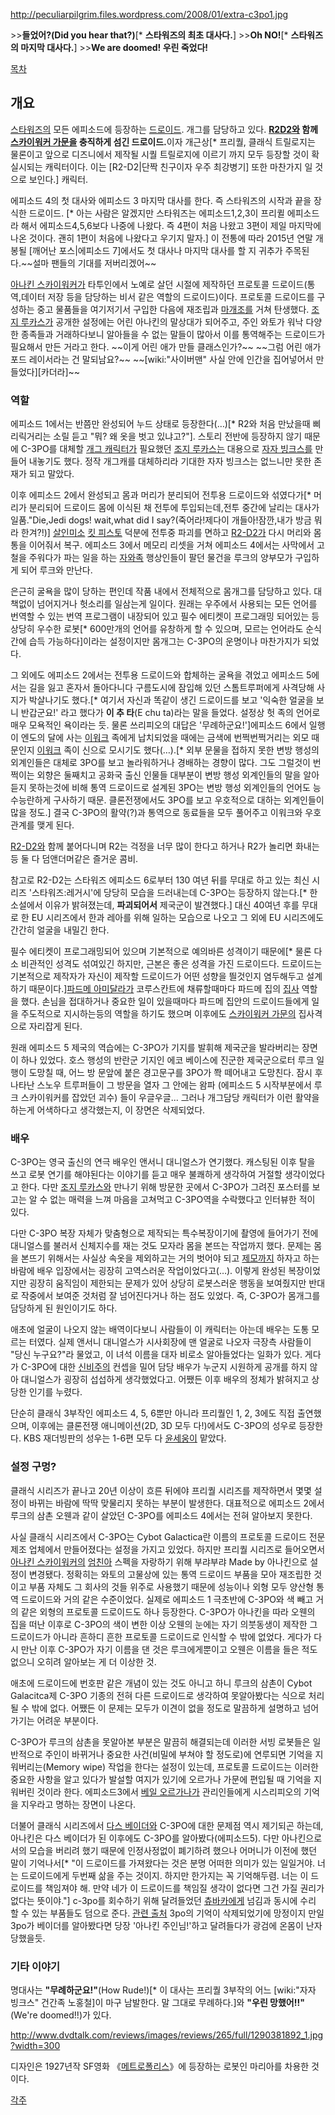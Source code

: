 http://peculiarpilgrim.files.wordpress.com/2008/01/extra-c3po1.jpg

>>'''들었어?(Did you hear that?)'''[* '''스타워즈의 최초 대사다.''']
>>'''Oh NO!'''[* '''스타워즈의 마지막 대사다.''']
>>'''We are doomed! 우린 죽었다!'''

[[목차]]

== 개요 ==
[[스타워즈]]의 모든 에피소드에 등장하는 [[드로이드]]. 개그를 담당하고 있다. '''[[R2D2]]와 함께 [[스카이워커 가문]]을 충직하게 섬긴 드로이드.'''이자 개근상[* 프리퀄, 클래식 트릴로지는 물론이고 앞으로 디즈니에서 제작될 시퀄 트릴로지에 이르기 까지 모두 등장할 것이 확실시되는 캐릭터이다. 이는 [R2-D2|단짝 친구이자 우주 최강병기] 또한 마찬가지 일 것으로 보인다.] 캐릭터.

에피소드 4의 첫 대사와 에피소드 3 마지막 대사를 한다. 즉 스타워즈의 시작과 끝을 장식한 드로이드. [* 아는 사람은 알겠지만 스타워즈는 에피소드1,2,3이 프리퀼 에피소드라 해서 에피소드4,5,6보다 나중에 나왔다. 즉 4편이 처음 나왔고 3편이 제일 마지막에 나온 것이다. 괜히 1편이 처음에 나왔다고 우기지 말자.] 이 전통에 따라 2015년 연말 개봉될 [깨어난 포스|에피소드 7]에서도 첫 대사나 마지막 대사를 할 지 귀추가 주목된다.~~설마 팬들의 기대를 저버리겠어~~

[[아나킨 스카이워커]]가 타투인에서 노예로 살던 시절에 제작하던 프로토콜 드로이드(통역,데이터 저장 등을 담당하는 비서 같은 역할의 드로이드)이다. 프로토콜 드로이드를 구성하는 중고 물품들을 여기저기서 구입한 다음에 재조립과 [[마개조]]를 거쳐 탄생했다. [[조지 루카스]]가 공개한 설정에는 어린 아나킨의 말상대가 되어주고, 주인 와토가 워낙 다양한 종족들과 거래하다보니 알아들을 수 없는 말들이 많아서 이를 통역해주는 드로이드가 필요해서 만든 거라고 한다. ~~이게 어린 애가 만들 클래스인가?~~ ~~그럼 어린 애가 포드 레이서라는 건 말되남요?~~
~~[wiki:"사이버맨" 사실 안에 인간을 집어넣어서 만들었다][카더라]~~

=== 역할 ===
에피소드 1에서는 반쯤만 완성되어 누드 상태로 등장한다(…)[* R2와 처음 만났을때 삐리릭거리는 소릴 듣고 "뭐? 왜 옷을 벗고 있냐고?"]. 스토리 전반에 등장하지 않기 때문에 C-3PO를 대체할 [[개그 캐릭터]]가 필요했던 [[조지 루카스]]는 대용으로 [[자자 빙크스]]를 만들어 내놓기도 했다. 정작 개그캐를 대체하리라 기대한 자자 빙크스는 없느니만 못한 존재가 되고 말았다.

이후 에피소드 2에서 완성되고 몸과 머리가 분리되어 전투용 드로이드와 섞였다가[* 머리가 분리되어 드로이드 몸에 이식된 채 전투에 투입되는데,전투 중간에 날리는 대사가 일품."Die,Jedi dogs! wait,what did I say?(죽어라!제다이 개들아!잠깐,내가 방금 뭐라 한겨?!)] [[살인미소]] [[킷 피스토]] 덕분에 전투중 파괴를 면하고 [[R2-D2]]가 다시 머리와 몸통을 이어줘서 복구. 에피소드 3에서 메모리 리셋을 거쳐 에피소드 4에서는 사막에서 고철을 주워다가 파는 일을 하는 [[자와]]족 행상인들이 팔던 물건을 루크의 양부모가 구입하게 되어 루크와 만난다.

은근히 굴욕을 많이 당하는 편인데 작품 내에서 전체적으로 몸개그를 담당하고 있다. 대책없이 넘어지거나 헛소리를 일삼는게 일이다. 원래는 우주에서 사용되는 모든 언어를 번역할 수 있는 번역 프로그램이 내장되어 있고 필수 에티켓이 프로그래밍 되어있는 등 상당히 우수한 로봇[* 600만개의 언어를 유창하게 할 수 있으며, 모르는 언어라도 순식간에 습득 가능하다]이라는 설정이지만 몸개그는 C-3PO의 운명이나 마찬가지가 되었다.

그 외에도 에피소드 2에서는 전투용 드로이드와 합체하는 굴욕을 겪었고 에피소드 5에서는 길을 잃고 혼자서 돌아다니다 구름도시에 잠입해 있던 스톰트루퍼에게 사격당해 사지가 박살나기도 했다.[* 여기서 자신과 똑같이 생긴 드로이드를 보고 '익숙한 얼굴을 보니 반갑군요!' 라고 했다가 '''이 추 타'''(E chu ta)라는 말을 들었다. 설정상 헛 족의 언어로 매우 모욕적인 욕이라는 듯. 물론 쓰리피오의 대답은 '무례하군요!']에피소드 6에서 일행이 엔도의 달에 사는 [[이워크]] 족에게 납치되었을 때에는 금색에 번쩍번쩍거리는 외모 때문인지 [[이워크]] 족이 신으로 모시기도 했다(…).[* 외부 문물을 접하지 못한 변방 행성의 외계인들은 대체로 3PO를 보고 놀라워하거나 경배하는 경향이 많다. 그도 그럴것이 번쩍이는 외향은 둘째치고 공화국 출신 인물들 대부분이 변방 행성 외계인들의 말을 알아듣지 못하는것에 비해 통역 드로이드로 설계된 3PO는 변방 행성 외계인들의 언어도 능수능란하게 구사하기 때문. 클론전쟁에서도 3PO를 보고 우호적으로 대하는 외계인들이 많을 정도.] 결국 C-3PO의 활약(?)과 통역으로 동료들을 모두 풀어주고 이워크와 우호관계를 맺게 된다.

[[R2-D2]]와 함께 붙어다니며 R2는 걱정을 너무 많이 한다고 하거나 R2가 놀리면 화내는 등 둘 다 덤앤더머같은 즐거운 콤비.

참고로 R2-D2는 스타워즈 에피소드 6로부터 130 여년 뒤를 무대로 하고 있는 최신 시리즈 '스타워즈:레거시'에 당당히 모습을 드러내는데 C-3PO는 등장하지 않는다.[* 한 소설에서 이유가 밝혀졌는데, '''파괴되어서''' 제국군이 발견했다.] 대신 40여년 후를 무대로 한 EU 시리즈에서 한과 레아를 위해 일하는 모습으로 나오고 그 외에 EU 시리즈에도 간간히 얼굴을 내밀긴 한다.

필수 에티켓이 프로그래밍되어 있으며 기본적으로 예의바른 성격이기 때문에[* 물론 다소 비관적인 성격도 섞여있긴 하지만, 근본은 좋은 성격을 가진 드로이드다. 드로이드는 기본적으로 제작자가 자신이 제작할 드로이드가 어떤 성향을 띌것인지 염두해두고 설계하기 때문이다.][[파드메 아미달라]]가 코루스칸트에 채류할때마다 파드메 집의 [[집사]] 역할을 했다. 손님을 접대하거나 중요한 일이 있을때마다 파드메 집안의 드로이드들에게 일을 주도적으로 지시하는등의 역할을 하기도 했으며 이후에도 [[스카이워커 가문]]의 집사격으로 자리잡게 된다.

원래 에피소드 5 제국의 역습에는 C-3PO가 기지를 발휘해 제국군을 발라버리는 장면이 하나 있었다. 호스 행성의 반란군 기지인 에코 베이스에 진군한 제국군으로터 루크 일행이 도망칠 때, 어느 방 문앞에 붙은 경고문구를 3PO가 쫙 떼어내고 도망친다. 잠시 후 나타난 스노우 트루퍼들이 그 방문을 열자 그 안에는 왐파 (에피소드 5 시작부분에서 루크 스카이워커를 잡았던 괴수) 들이 우글우글... 그러나 개그담당 캐릭터가 이런 활약을 하는게 어색하다고 생각했는지, 이 장면은 삭제되었다.
=== 배우 ===
C-3PO는 영국 출신의 연극 배우인 앤서니 대니얼스가 연기했다. 캐스팅된 이후 탈을 쓰고 로봇 연기를 해야된다는 이야기를 듣고 매우 불쾌하게 생각하여 거절할 생각이었다고 한다. 다만 [[조지 루카스]]와 만나기 위해 방문한 곳에서 C-3PO가 그려진 포스터를 보고는 알 수 없는 매력을 느껴 마음을 고쳐먹고 C-3PO역을 수락했다고 인터뷰한 적이 있다.

다만 C-3PO 복장 자체가 맞춤형으로 제작되는 특수복장이기에 촬영에 들어가기 전에 대니얼스를 불러서 신체지수를 재는 것도 모자라 몸을 본뜨는 작업까지 했다. 문제는 몸을 본뜨기 위해서는 사실상 속옷을 제외하고는 거의 벗어야 되고 [[제모]]까지 하자고 하는 바람에 배우 입장에서는 굉장히 고역스러운 작업이었다고(…). 이렇게 완성된 복장이었지만 굉장히 움직임이 제한되는 문제가 있어 상당히 로봇스러운 행동을 보여줬지만 반대로 작중에서 보여준 것처럼 잘 넘어진다거나 하는 점도 있었다. 즉, C-3PO가 몸개그를 담당하게 된 원인이기도 하다.

애초에 얼굴이 나오지 않는 배역이다보니 사람들이 이 캐릭터는 아는데 배우는 도통 모르는 터였다. 실제 앤서니 대니얼스가 시사회장에 맨 얼굴로 나오자 극장측 사람들이 "당신 누구요?"라 물었고, 이 녀석 이름을 대자 비로소 알아들었다는 일화가 있다. 게다가 C-3PO에 대한 [[신비주의]] 컨셉을 밀어 담당 배우가 누군지 시원하게 공개를 하지 않아 대니얼스가 굉장히 섭섭하게 생각했었다고. 어쨌든 이후 배우의 정체가 밝혀지고 상당한 인기를 누렸다.

단순히 클래식 3부작인 에피소드 4, 5, 6뿐만 아니라 프리퀄인 1, 2, 3에도 직접 출연했으며, 이후에는 클론전쟁 애니메이션(2D, 3D 모두 다!)에서도 C-3PO의 성우로 등장한다. KBS 재더빙판의 성우는 1-6편 모두 다 [[윤세웅]]이 맡았다.

=== 설정 구멍? ===
클래식 시리즈가 끝나고 20년 이상이 흐른 뒤에야 프리퀄 시리즈를 제작하면서 몇몇 설정이 바뀌는 바람에 딱딱 맞물리지 못하는 부분이 발생한다. 대표적으로 에피소드 2에서 루크의 삼촌 오웬과 같이 살았던 C-3PO를 에피소드 4에서는 전혀 알아보지 못한다.

사실 클래식 시리즈에서 C-3PO는 Cybot Galactica란 이름의 프로토콜 드로이드 전문 제조 업체에서 만들어졌다는 설정을 가지고 있었다. 하지만 프리퀄 시리즈로 들어오면서 [[아나킨 스카이워커]]의 [[엄친아]] 스펙을 자랑하기 위해 부랴부랴 Made by 아나킨으로 설정이 변경됐다. 정확히는 와토의 고물상에 있는 통역 드로이드 부품을 모아 재조립한 것이고 부품 자체도 그 회사의 것들 위주로 사용했기 때문에 성능이나 외형 모두 양산형 통역 드로이드와 거의 같은 수준이었다. 실제로 에피소드 1 극초반에 C-3PO와 색 빼고 거의 같은 외형의 프로토콜 드로이드도 하나 등장한다. C-3PO가 아나킨을 따라 오웬의 집을 떠난 이후로 C-3PO의 색이 변한 이상 오웬의 눈에는 자기 의붓동생이 제작한 그 드로이드가 아니라 흔하디 흔한 프로토콜 드로이드로 인식할 수 밖에 없었다. 게다가 다시 만난 이후 C-3PO가 자기 이름을 댄 것은 루크에게뿐이고 오웬은 이름을 들은 적도 없으니 오히려 알아보는 게 더 이상한 것.

애초에 드로이드에 번호판 같은 개념이 있는 것도 아니고 하니 루크의 삼촌이 Cybot Galacitca제 C-3PO 기종의 전혀 다른 드로이드로 생각하여 못알아봤다는 식으로 처리될 수 밖에 없다. 어쨌든 이 문제는 모두가 이견이 없을 정도로 말끔하게 설명하고 넘어가기는 어려운 부분이다.

C-3PO가 루크의 삼촌을 못알아본 부분은 말끔히 해결되는데 이러한 서빙 로봇들은 일반적으로 주인이 바뀌거나 중요한 사건(비밀에 부쳐야 할 정도로)에 연루되면 기억을 지워버리는(Memory wipe) 작업을 한다는 설정이 있는데, 프로토콜 드로이드는 이러한 중요한 사항을 알고 있다가 발설할 여지가 있기에 오르가나 가문에 편입될 때 기억을 지워버린 것이라 한다. 에피소드3에서 [[베일 오르가나]]가 관리인들에게 시스리피오의 기억을 지우라고 명하는 장면이 나온다.

더불어 클래식 시리즈에서 [[다스 베이더]]와 C-3PO에 대한 문제점 역시 제기되곤 하는데, 아나킨은 다스 베이더가 된 이후에도 C-3PO를 알아봤다(에피소드5). 다만 아나킨으로서의 모습을 버리려 했기 때문에 인정사정없이 폐기하려 했으나 어머니가 이전에 했던 말이 기억나서[* "이 드로이드를 가져왔다는 것은 분명 어떠한 의미가 있는 일일거야. 너는 드로이드에게 두번째 삶을 주는 것이지. 하지만 한가지는 꼭 기억해두렴. 너는 이 드로이드를 책임져야 해. 만약 네가 이 드로이드를 책임질 생각이 없다면 그건 가질 권리가 없다는 뜻이야."] c-3po를 회수하기 위해 달려들었던 [[츄바카]]에게 넘김과 동시에 수리 할 수 있는 부품들도 덤으로 준다. [http://venator.egloos.com/v/4417583 관련 출처] 3po의 기억이 삭제되었기에 망정이지 만일 3po가 베이더를 알아봤다면 당장 '아나킨 주인님!'하고 달려들다가 광검에 온몸이 난자당했을듯.

=== 기타 이야기 ===
명대사는 '''"무례하군요!"'''(How Rude!)[* 이 대사는 프리퀄 3부작의 어느 [wiki:"자자 빙크스" 건간족 노홍철]이 마구 남발한다. 말 그대로 무례하다.]와 '''"우린 망했어!!"'''(We're doomed!!)가 있다.

http://www.dvdtalk.com/reviews/images/reviews/265/full/1290381892_1.jpg?width=300

디자인은 1927년작 SF영화 《[[메트로폴리스]]》에 등장하는 로봇인 마리아를 차용한 것이다.

[[각주]]
